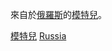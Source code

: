 {{Commons category|Models from Russia}}

來自於[[俄羅斯|俄羅斯]]的[[模特兒|模特兒]]。

[[Category:各职业俄罗斯人|模特兒]]
[[Category:各國模特兒|Russia]]